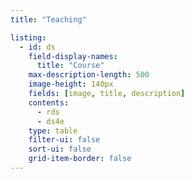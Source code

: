 ```yaml
---
title: "Teaching"

listing:
  - id: ds
    field-display-names:
      title: "Course"
    max-description-length: 500
    image-height: 140px
    fields: [image, title, description]
    contents: 
      - rds
      - ds4e
    type: table
    filter-ui: false
    sort-ui: false
    grid-item-border: false
---
```


<style>
.listing-title {
    min-width: 200px;
  & a {
    word-break: normal;
  }
}
</style>

::: {#ds} 
:::
